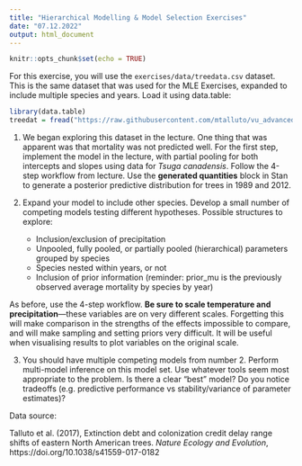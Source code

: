 ```yaml
---
title: "Hierarchical Modelling & Model Selection Exercises"
date: "07.12.2022"
output: html_document
---
```

```r
knitr::opts_chunk$set(echo = TRUE)
```

For this exercise, you will use the `exercises/data/treedata.csv` dataset. This is the same dataset that was used for the MLE Exercises, expanded to include multiple species and years. Load it using data.table:

```r
library(data.table)
treedat = fread("https://raw.githubusercontent.com/mtalluto/vu_advanced_statistics/main/docs/exercises/data/treedata.csv")
```


1. We began exploring this dataset in the lecture. One thing that was apparent was that mortality was not predicted well. For the first step, implement the model in the lecture, with partial pooling for both intercepts and slopes using data for *Tsuga canadensis*. Follow the 4-step workflow from lecture. Use the **generated quantities** block in Stan to generate a posterior predictive distribution for trees in 1989 and 2012.

2. Expand your model to include other species. Develop a small number of competing models testing different hypotheses. Possible structures to explore:
    - Inclusion/exclusion of precipitation
    - Unpooled, fully pooled, or partially pooled (hierarchical) parameters grouped by species
    - Species nested within years, or not
    - Inclusion of prior information (reminder: prior_mu is the previously observed average mortality by species by year)
    
As before, use the 4-step workflow. **Be sure to scale temperature and precipitation**---these variables are on very different scales. Forgetting this will make comparison in the strengths of the effects impossible to compare, and will make sampling and setting priors very difficult. It will be useful when visualising results to plot variables on the original scale.

3. You should have multiple competing models from number 2. Perform multi-model inference on this model set. Use whatever tools seem most appropriate to the problem. Is there a clear "best" model? Do you notice tradeoffs (e.g. predictive performance vs stability/variance of parameter estimates)?


Data source:

Talluto et al. (2017), Extinction debt and colonization credit delay range shifts of eastern North American trees. *Nature Ecology and Evolution*, https://doi.org/10.1038/s41559-017-0182

